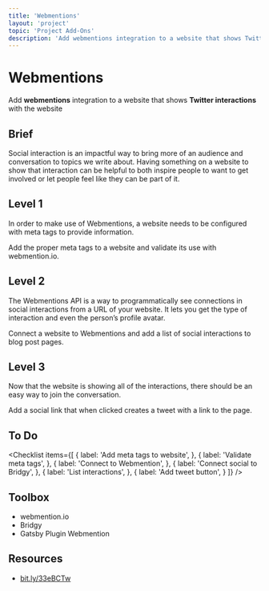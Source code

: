 ```yaml
---
title: 'Webmentions'
layout: 'project'
topic: 'Project Add-Ons'
description: 'Add webmentions integration to a website that shows Twitter interactions with the website'
---
```



<ProjectHeader>

# Webmentions

Add <strong className="color-blue">webmentions</strong> integration to a website that shows <strong className="color-purple">Twitter interactions</strong> with the website

</ProjectHeader>

<ProjectContent>

## Brief

Social interaction is an impactful way to bring more of an audience and conversation to topics we write about. Having something on a website to show that interaction can be helpful to both inspire people to want to get involved or let people feel like they can be part of it.

## Level 1

In order to make use of Webmentions, a website needs to be configured with meta tags to provide information.

Add the proper meta tags to a website and validate its use with webmention.io.

<LoginRequired>

## Level 2

The Webmentions API is a way to programmatically see connections in social interactions from a URL of your website. It lets you get the type of interaction and even the person’s profile avatar.

Connect a website to Webmentions and add a list of social interactions to blog post pages.

## Level 3

Now that the website is showing all of the interactions, there should be an easy way to join the conversation.

Add a social link that when clicked creates a tweet with a link to the page.

</LoginRequired>

</ProjectContent>

<ProjectSidebar>

## To Do

<Checklist items={[
  {
    label: 'Add meta tags to website',
  },
  {
    label: 'Validate meta tags',
  },
  {
    label: 'Connect to Webmention',
  },
  {
    label: 'Connect social to Bridgy',
  },
  {
    label: 'List interactions',
  },
  {
    label: 'Add tweet button',
  }
]} />

## Toolbox
- webmention.io
- Bridgy
- Gatsby Plugin Webmention

## Resources
- [bit.ly/33eBCTw](https://bit.ly/33eBCTw)

</ProjectSidebar>